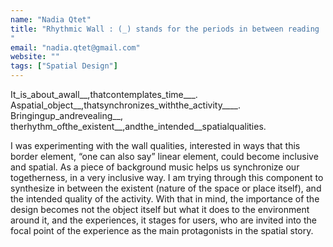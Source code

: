 ```yaml
---
name: "Nadia Qtet"
title: "Rhythmic Wall : (_) stands for the periods in between reading
"
email: "nadia.qtet@gmail.com"
website: ""
tags: ["Spatial Design"]
---
```


It_is_about_awall__,thatcontemplates_time___.<br>
Aspatial_object__,thatsynchronizes_withthe_activity____.<br>
Bringingup_andrevealing__,<br>
therhythm_ofthe_existent__,andthe_intended__spatialqualities.

I was experimenting with the wall qualities, interested in ways that this border element, “one can also say” linear element, could become inclusive and spatial.
As a piece of background music helps us synchronize our togetherness, in a very inclusive way. I am trying through this component to synthesize in between the existent (nature of the space or place itself), and the intended quality of the activity. 
With that in mind, the importance of the design becomes not the object itself but what it does to the environment around it, and the experiences, it stages for users, who are invited into the focal point of the experience as the main protagonists in the spatial story.  
